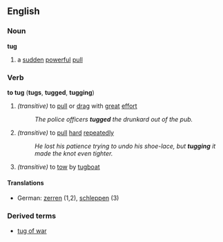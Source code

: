 ==English==
===Noun===
'''tug'''
# a [[sudden]] [[powerful]] [[pull]]
===Verb===
'''to tug''' ('''tugs''', '''tugged''', '''tugging''')
#''(transitive)'' to [[pull]] or [[drag]] with [[great]] [[effort]]
#:''The police officers '''tugged''' the drunkard out of the pub.''
#''(transitive)'' to [[pull]] [[hard]] [[repeatedly]]
#:''He lost his patience trying to undo his shoe-lace, but '''tugging''' it made the knot even tighter.''
#''(transitive)'' to [[tow]] by [[tugboat]]
====Translations====
*German: [[zerren]] (1,2), [[schleppen]] (3)

===Derived terms===
*[[tug of war]]